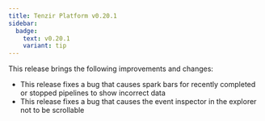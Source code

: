 ```yaml
---
title: Tenzir Platform v0.20.1
sidebar:
  badge:
    text: v0.20.1
    variant: tip
---
```


This release brings the following improvements and changes:

* This release fixes a bug that causes spark bars for recently completed or
  stopped pipelines to show incorrect data
* This release fixes a bug that causes the event inspector in the explorer not
  to be scrollable
